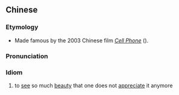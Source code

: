 {{also|审美疲劳}}
==Chinese==
{{zh-forms|s=审美疲劳|type=22|lit=[[aesthetically]] [[fatigue]]d}}

===Etymology===
* Made famous by the 2003 Chinese film ''[[w:Cell Phone|Cell Phone]]'' ({{lang|zh|《手機》}}).

===Pronunciation===
{{zh-pron
|m=shěnměi píláo
|cat=id
}}

===Idiom===
{{zh-idiom}}

# to [[see]] so much [[beauty]] that one does not [[appreciate]] it anymore